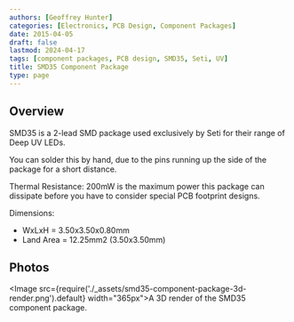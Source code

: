 ```yaml
---
authors: [Geoffrey Hunter]
categories: [Electronics, PCB Design, Component Packages]
date: 2015-04-05
draft: false
lastmod: 2024-04-17
tags: [component packages, PCB design, SMD35, Seti, UV]
title: SMD35 Component Package
type: page
---
```


## Overview

SMD35 is a 2-lead SMD package used exclusively by Seti for their range of Deep UV LEDs.

You can solder this by hand, due to the pins running up the side of the package for a short distance.

Thermal Resistance: 200mW is the maximum power this package can dissipate before you have to consider special PCB footprint designs.

Dimensions:

* WxLxH = 3.50x3.50x0.80mm
* Land Area = 12.25mm2 (3.50x3.50mm)

## Photos

<Image src={require('./_assets/smd35-component-package-3d-render.png').default} width="365px">A 3D render of the SMD35 component package.</Image>